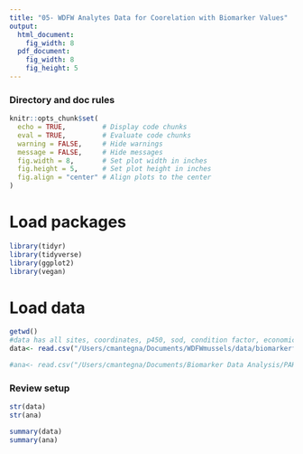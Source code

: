```yaml
---
title: "05- WDFW Analytes Data for Coorelation with Biomarker Values"
output:
  html_document: 
    fig_width: 8
  pdf_document: 
    fig_width: 8
    fig_height: 5
---
```


### Directory and doc rules

```r

knitr::opts_chunk$set(
  echo = TRUE,         # Display code chunks
  eval = TRUE,         # Evaluate code chunks
  warning = FALSE,     # Hide warnings
  message = FALSE,     # Hide messages
  fig.width = 8,       # Set plot width in inches
  fig.height = 5,      # Set plot height in inches
  fig.align = "center" # Align plots to the center
)

```

# Load packages

```r

library(tidyr)
library(tidyverse)
library(ggplot2)
library(vegan)

```

# Load data

```r

getwd()
#data has all sites, coordinates, p450, sod, condition factor, economic factor data
data<- read.csv("/Users/cmantegna/Documents/WDFWmussels/data/biomarkerfull.csv")

#ana<- read.csv("/Users/cmantegna/Documents/Biomarker Data Analysis/PAHanalytes.csv")

```

### Review setup

```r

str(data)
str(ana)

```

```r
summary(data)
summary(ana)

```







